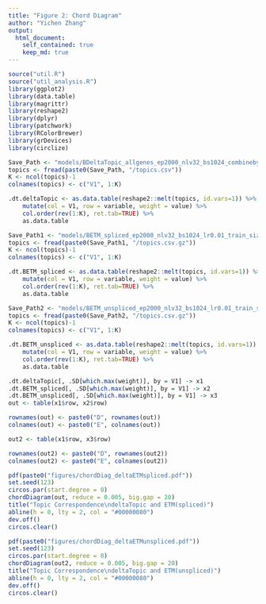 ```yaml
---
title: "Figure 2: Chord Diagram"
author: "Yichen Zhang"
output:
  html_document:
    self_contained: true
    keep_md: true
---
```


```r
source("util.R")
source("util_analysis.R")
library(ggplot2)
library(data.table)
library(magrittr)
library(reshape2)
library(dplyr)
library(patchwork)
library(RColorBrewer)
library(grDevices)
library(circlize)
```


```r
Save_Path <- "models/BDeltaTopic_allgenes_ep2000_nlv32_bs1024_combinebyadd_lr0.01_train_size1.0_pip0rho_0.1_pip0delta_0.1_klbeta_10.0v1"
topics <- fread(paste0(Save_Path, "/topics.csv"))
K <- ncol(topics)-1
colnames(topics) <- c("V1", 1:K)

.dt.deltaTopic <- as.data.table(reshape2::melt(topics, id.vars=1)) %>%
    mutate(col = V1, row = variable, weight = value) %>%
    col.order(rev(1:K), ret.tab=TRUE) %>%
    as.data.table

Save_Path1 <- "models/BETM_spliced_ep2000_nlv32_bs1024_lr0.01_train_size0.9_pip0rho_0.1_klbeta_10.0v1"
topics <- fread(paste0(Save_Path1, "/topics.csv.gz"))
K <- ncol(topics)-1
colnames(topics) <- c("V1", 1:K)

.dt.BETM_spliced <- as.data.table(reshape2::melt(topics, id.vars=1)) %>%
    mutate(col = V1, row = variable, weight = value) %>%
    col.order(rev(1:K), ret.tab=TRUE) %>%
    as.data.table

Save_Path2 <- "models/BETM_unspliced_ep2000_nlv32_bs1024_lr0.01_train_size0.9_pip0rho_0.1_klbeta_10.0v1"
topics <- fread(paste0(Save_Path2, "/topics.csv.gz"))
K <- ncol(topics)-1
colnames(topics) <- c("V1", 1:K)

.dt.BETM_unspliced <- as.data.table(reshape2::melt(topics, id.vars=1)) %>%
    mutate(col = V1, row = variable, weight = value) %>%
    col.order(rev(1:K), ret.tab=TRUE) %>%
    as.data.table
```

```r
.dt.deltaTopic[, .SD[which.max(weight)], by = V1] -> x1
.dt.BETM_spliced[, .SD[which.max(weight)], by = V1] -> x2
.dt.BETM_unspliced[, .SD[which.max(weight)], by = V1] -> x3
out <- table(x1$row, x2$row)

rownames(out) <- paste0("D", rownames(out))
colnames(out) <- paste0("E", colnames(out))

out2 <- table(x1$row, x3$row)

rownames(out2) <- paste0("D", rownames(out2))
colnames(out2) <- paste0("E", colnames(out2))

pdf(paste0("figures/chordDiag_deltaETMspliced.pdf"))
set.seed(123)
circos.par(start.degree = 0)
chordDiagram(out, reduce = 0.005, big.gap = 20)
title("Topic Correspondence\ndeltaTopic and ETM(spliced)")
abline(h = 0, lty = 2, col = "#00000080")
dev.off()
circos.clear()

pdf(paste0("figures/chordDiag_deltaETMunspliced.pdf"))
set.seed(123)
circos.par(start.degree = 0)
chordDiagram(out2, reduce = 0.005, big.gap = 20)
title("Topic Correspondence\ndeltaTopic and ETM(unspliced)")
abline(h = 0, lty = 2, col = "#00000080")
dev.off()
circos.clear()
```

